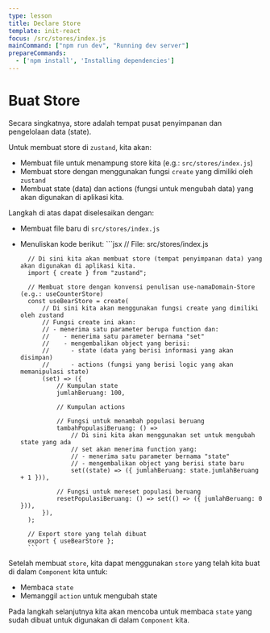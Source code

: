 ```yaml
---
type: lesson
title: Declare Store
template: init-react
focus: /src/stores/index.js
mainCommand: ["npm run dev", "Running dev server"]
prepareCommands:
  - ['npm install', 'Installing dependencies']
---
```


# Buat Store

Secara singkatnya, store adalah tempat pusat penyimpanan dan pengelolaan data (state). 

Untuk membuat store di `zustand`, kita akan:
- Membuat file untuk menampung store kita (e.g.: `src/stores/index.js`)
- Membuat store dengan menggunakan fungsi `create` yang dimiliki oleh `zustand`
- Membuat state (data) dan actions (fungsi untuk mengubah data) yang akan digunakan di aplikasi kita.

Langkah di atas dapat diselesaikan dengan:
- Membuat file baru di `src/stores/index.js`
- Menuliskan kode berikut:
		```jsx
		// File: src/stores/index.js

		// Di sini kita akan membuat store (tempat penyimpanan data) yang akan digunakan di aplikasi kita.
		import { create } from "zustand";

		// Membuat store dengan konvensi penulisan use-namaDomain-Store (e.g.: useCounterStore)
		const useBearStore = create(
			// Di sini kita akan menggunakan fungsi create yang dimiliki oleh zustand
			// Fungsi create ini akan:
			// - menerima satu parameter berupa function dan:
			//    - menerima satu parameter bernama "set"
			//    - mengembalikan object yang berisi:
			//      - state (data yang berisi informasi yang akan disimpan)
			//      - actions (fungsi yang berisi logic yang akan memanipulasi state)
			(set) => ({
				// Kumpulan state
				jumlahBeruang: 100,

				// Kumpulan actions

				// Fungsi untuk menambah populasi beruang
				tambahPopulasiBeruang: () =>
					// Di sini kita akan menggunakan set untuk mengubah state yang ada
					// set akan menerima function yang:
					// - menerima satu parameter bernama "state"
					// - mengembalikan object yang berisi state baru
					set((state) => ({ jumlahBeruang: state.jumlahBeruang + 1 })),

				// Fungsi untuk mereset populasi beruang
				resetPopulasiBeruang: () => set(() => ({ jumlahBeruang: 0 })),
			}),
		);

		// Export store yang telah dibuat
		export { useBearStore };
		```

Setelah membuat `store`, kita dapat menggunakan `store` yang telah kita buat di dalam `Component` kita untuk:
- Membaca `state`
- Memanggil `action` untuk mengubah state

Pada langkah selanjutnya kita akan mencoba untuk membaca `state` yang sudah dibuat untuk digunakan di dalam `Component` kita.